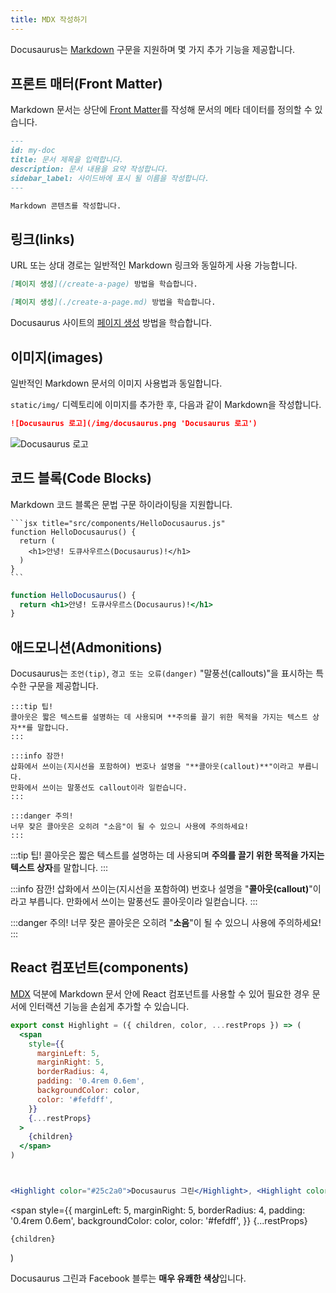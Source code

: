 ```yaml
---
title: MDX 작성하기
---
```


Docusaurus는 [Markdown](https://daringfireball.net/projects/markdown/syntax) 구문을 지원하며 몇 가지 추가 기능을 제공합니다.

## 프론트 매터(Front Matter)

Markdown 문서는 상단에 [Front Matter](https://jekyllrb.com/docs/front-matter/)를 작성해 문서의 메타 데이터를 정의할 수 있습니다.

```md
---
id: my-doc
title: 문서 제목을 입력합니다.
description: 문서 내용을 요약 작성합니다.
sidebar_label: 사이드바에 표시 될 이름을 작성합니다.
---

Markdown 콘텐츠를 작성합니다.
```

## 링크(links)

URL 또는 상대 경로는 일반적인 Markdown 링크와 동일하게 사용 가능합니다.

```md
[페이지 생성](/create-a-page) 방법을 학습합니다.
```

```md
[페이지 생성](./create-a-page.md) 방법을 학습합니다.
```

Docusaurus 사이트의 [페이지 생성](./create-a-page.md) 방법을 학습합니다.

## 이미지(images)

일반적인 Markdown 문서의 이미지 사용법과 동일합니다.

`static/img/` 디렉토리에 이미지를 추가한 후, 다음과 같이 Markdown을 작성합니다.

```md
![Docusaurus 로고](/img/docusaurus.png 'Docusaurus 로고')
```

![Docusaurus 로고](/img/docusaurus.png 'Docusaurus 로고')

## 코드 블록(Code Blocks)

Markdown 코드 블록은 문법 구문 하이라이팅을 지원합니다.

    ```jsx title="src/components/HelloDocusaurus.js"
    function HelloDocusaurus() {
      return (
        <h1>안녕! 도큐사우르스(Docusaurus)!</h1>
      )
    }
    ```

```jsx title="src/components/HelloDocusaurus.js"
function HelloDocusaurus() {
  return <h1>안녕! 도큐사우르스(Docusaurus)!</h1>
}
```

## 애드모니션(Admonitions)

Docusaurus는 `조언(tip)`, `경고 또는 오류(danger)` "말풍선(callouts)"을 표시하는 특수한 구문을 제공합니다.

    :::tip 팁!
    콜아웃은 짧은 텍스트를 설명하는 데 사용되며 **주의를 끌기 위한 목적을 가지는 텍스트 상자**를 말합니다.
    :::

    :::info 잠깐!
    삽화에서 쓰이는(지시선을 포함하여) 번호나 설명을 "**콜아웃(callout)**"이라고 부릅니다.
    만화에서 쓰이는 말풍선도 callout이라 일컫습니다.
    :::

    :::danger 주의!
    너무 잦은 콜아웃은 오히려 "소음"이 될 수 있으니 사용에 주의하세요!
    :::

:::tip 팁!
콜아웃은 짧은 텍스트를 설명하는 데 사용되며 **주의를 끌기 위한 목적을 가지는 텍스트 상자**를 말합니다.
:::

:::info 잠깐!
삽화에서 쓰이는(지시선을 포함하여) 번호나 설명을 "**콜아웃(callout)**"이라고 부릅니다.
만화에서 쓰이는 말풍선도 콜아웃이라 일컫습니다.
:::

:::danger 주의!
너무 잦은 콜아웃은 오히려 "**소음**"이 될 수 있으니 사용에 주의하세요!
:::

## React 컴포넌트(components)

[MDX](https://mdxjs.com/) 덕분에 Markdown 문서 안에 React 컴포넌트를 사용할 수 있어
필요한 경우 문서에 인터랙션 기능을 손쉽게 추가할 수 있습니다.

```jsx title="Highlight 컴포넌트 예시"
export const Highlight = ({ children, color, ...restProps }) => (
  <span
    style={{
      marginLeft: 5,
      marginRight: 5,
      borderRadius: 4,
      padding: '0.4rem 0.6em',
      backgroundColor: color,
      color: '#fefdff',
    }}
    {...restProps}
  >
    {children}
  </span>
)



<Highlight color="#25c2a0">Docusaurus 그린</Highlight>, <Highlight color="#1877F2">Facebook 블루</Highlight>는 매우 유쾌한 색상입니다.
```

<!-- Highlight 컴포넌트 정의 -->

  <span
    style={{
      marginLeft: 5,
      marginRight: 5,
      borderRadius: 4,
      padding: '0.4rem 0.6em',
      backgroundColor: color,
      color: '#fefdff',
    }}
    {...restProps}
  >
    {children}
  </span>
)

<!-- 컴포넌트 활용 -->

<Highlight color="#25c2a0">Docusaurus 그린</Highlight>과
<Highlight color="#1877F2">Facebook 블루</Highlight>는 <b>매우 유쾌한 색상</b>입니다.
